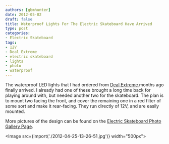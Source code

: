 ```yaml
---
authors: [gbmhunter]
date: 2012-05-02
draft: false
title: Waterproof Lights For The Electric Skateboard Have Arrived
type: post
categories:
- Electric Skateboard
tags:
- 12V
- Deal Extreme
- electric skateboard
- lights
- photo
- waterproof
---
```



The waterproof LED lights that I had ordered from [Deal Extreme ](http://www.dealextreme.com/)months ago finally arrived. I already had one of these brought a long time back for playing around with, but needed another two for the skateboard. The plan is to mount two facing the front, and cover the remaining one in a red filter of some sort and make it rear-facing. They run directly of 12V, and are easily mounted.

More pictures of the design can be found on the [Electric Skateboard Photo Gallery Page](/electronics/projects/electric-skateboard/electric-skateboard-photo-album).

<Image src={import('./2012-04-25-13-26-51.jpg')} width="500px"></Image>
